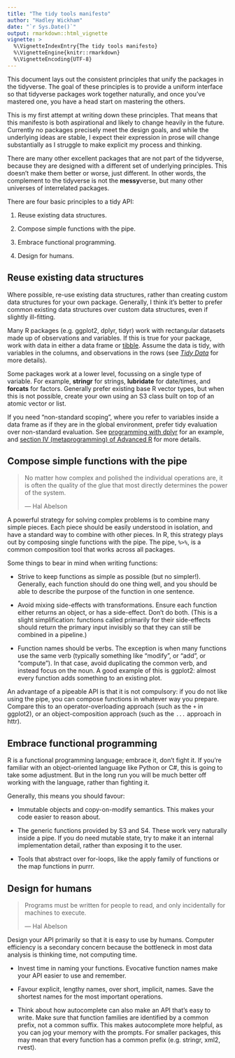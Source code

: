 ```yaml
---
title: "The tidy tools manifesto"
author: "Hadley Wickham"
date: "`r Sys.Date()`"
output: rmarkdown::html_vignette
vignette: >
  %\VignetteIndexEntry{The tidy tools manifesto}
  %\VignetteEngine{knitr::rmarkdown}
  %\VignetteEncoding{UTF-8}
---
```


This document lays out the consistent principles that unify the packages in the tidyverse. The goal of these principles is to provide a uniform interface so that tidyverse packages work together naturally, and once you've mastered one, you have a head start on mastering the others.

This is my first attempt at writing down these principles. That means that this manifesto is both aspirational and likely to change heavily in the future. Currently no packages precisely meet the design goals, and while the underlying ideas are stable, I expect their expression in prose will change substantially as I struggle to make explicit my process and thinking.

There are many other excellent packages that are not part of the tidyverse, because they are designed with a different set of underlying principles. This doesn't make them better or worse, just different. In other words, the complement to the tidyverse is not the **messy**verse, but many other universes of interrelated packages.

There are four basic principles to a tidy API:

1.  Reuse existing data structures.

1.  Compose simple functions with the pipe.

1.  Embrace functional programming.

1.  Design for humans.

## Reuse existing data structures

Where possible, re-use existing data structures, rather than creating custom data structures for your own package. Generally, I think it's better to prefer common existing data structures over custom data structures, even if slightly ill-fitting.

Many R packages (e.g. ggplot2, dplyr, tidyr) work with rectangular datasets made up of observations and variables. If this is true for your package, work with data in either a data frame or [tibble](https://github.com/hadley/tibble/). Assume the data is tidy, with  variables in the columns, and observations in the rows (see [_Tidy Data_](https://www.jstatsoft.org/article/view/v059i10) for more details).

Some packages work at a lower level, focussing on a single type of variable. For example, __stringr__ for strings, __lubridate__ for date/times, and __forcats__ for factors. Generally prefer existing base R vector types, but when this is not possible, create your own using an S3 class built on top of an atomic vector or list. 

If you need "non-standard scoping", where you refer to variables inside a data frame as if they are in the global environment, prefer tidy evaluation over non-standard evaluation. See [programming with dplyr](http://dplyr.tidyverse.org/articles/programming.html) for an example, and [section IV (metaprogramming) of Advanced R](https://adv-r.hadley.nz/meta.html) for more details.

## Compose simple functions with the pipe

> No matter how complex and polished the individual operations are, 
> it is often the quality of the glue that most directly determines 
> the power of the system. 
>
> --- Hal Abelson

A powerful strategy for solving complex problems is to combine many simple pieces. Each piece should be easily understood in isolation, and have a standard way to combine with other pieces. In R, this strategy plays out by composing single functions with the pipe. The pipe, `%>%`, is a common composition tool that works across all packages.

Some things to bear in mind when writing functions:

*   Strive to keep functions as simple as possible (but no simpler!).
    Generally, each function should do one thing well, and you should be 
    able to describe the purpose of the function in one sentence. 

*   Avoid mixing side-effects with transformations. Ensure each function
    either returns an object, or has a side-effect. Don't do both.
    (This is a slight simplification: functions called primarily for 
    their side-effects should return the primary input invisibly so that
    they can still be combined in a pipeline.)

*   Function names should be verbs. The exception is when many functions 
    use the same verb (typically something like "modify", or "add", or
    "compute"). In that case, avoid duplicating the common verb, and instead
    focus on the noun. A good example of this is ggplot2: almost every
    function adds something to an existing plot.

An advantage of a pipeable API is that it is not compulsory: if you do not like using the pipe, you can compose functions in whatever way you prepare. Compare this to an operator-overloading approach (such as the `+` in ggplot2), or an object-composition approach (such as the `...` approach in httr). 

## Embrace functional programming

R is a functional programming language; embrace it, don't fight it. If you're familiar with an object-oriented language like Python or C#, this is going to take some adjustment. But in the long run you will be much better off working with the language, rather than fighting it.

Generally, this means you should favour:

*   Immutable objects and copy-on-modify semantics. This makes your code
    easier to reason about.

*   The generic functions provided by S3 and S4. These work very naturally
    inside a pipe. If you do need mutable state, try to make it an internal
    implementation detail, rather than exposing it to the user.

*   Tools that abstract over for-loops, like the apply family of functions
    or the map functions in purrr. 

## Design for humans

> Programs must be written for people to read, and only incidentally
> for machines to execute.
> 
> --- Hal Abelson

Design your API primarily so that it is easy to use by humans. Computer efficiency is a secondary concern because the bottleneck in most data analysis is thinking time, not computing time.

*   Invest time in naming your functions. Evocative function names 
    make your API easier to use and remember.

*   Favour explicit, lengthy names, over short, implicit, names. 
    Save the shortest names for the most important operations.

*   Think about how autocomplete can also make an API that's easy to 
    write. Make sure that function families are identified by a 
    common prefix, not a common suffix. This makes autocomplete more
    helpful, as you can jog your memory with the prompts. For smaller
    packages, this may mean that every function has a common prefix 
    (e.g. stringr, xml2, rvest).
